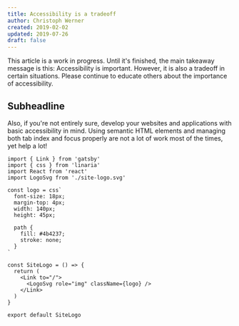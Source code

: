 ```yaml
---
title: Accessibility is a tradeoff
author: Christoph Werner
created: 2019-02-02
updated: 2019-07-26
draft: false
---
```


This article is a work in progress. Until it's finished, the main takeaway message is this: Accessibility is important. However, it is also a tradeoff in certain situations. Please continue to educate others about the importance of accessibility.

## Subheadline

Also, if you're not entirely sure, develop your websites and applications with basic accessibility in mind. Using semantic HTML elements and managing both tab index and focus properly are not a lot of work most of the times, yet help a lot!

```jsx{6-16}
import { Link } from 'gatsby'
import { css } from 'linaria'
import React from 'react'
import LogoSvg from './site-logo.svg'

const logo = css`
  font-size: 18px;
  margin-top: 4px;
  width: 140px;
  height: 45px;

  path {
    fill: #4b4237;
    stroke: none;
  }
`

const SiteLogo = () => {
  return (
    <Link to="/">
      <LogoSvg role="img" className={logo} />
    </Link>
  )
}

export default SiteLogo
```
